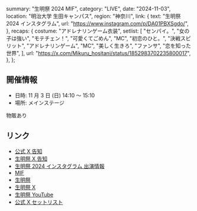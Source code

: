   summary: "生明祭 2024 MIF",
  category: "LIVE",
  date: "2024-11-03",
  location: "明治大学 生田キャンパス",
  region: "神奈川",
  link: {
    text: "生明祭 2024 インスタグラム",
    url: "https://www.instagram.com/p/DA01PBXSgdo/",
  },
  recaps: {
    costume: "アドレナリンゲーム衣装",
    setlist: [
      "センパイ。",
      "女の子は強い",
      "モテチェン！",
      "可愛くてごめん",
      "MC",
      "初恋のひと。",
      "決戦スピリット",
      "アドレナリンゲーム",
      "MC",
      "美しく生きろ",
      "ファンサ",
      "恋を知った世界",
    ],
    url: "https://x.com/Mikuru_hositani/status/1852983702235800017",
  },
};

## 開催情報

- 日時: 11 月 3 日 (日) 14:10 〜 15:10
- 場所: メインステージ

物販あり

## リンク

- [公式 X 告知](https://x.com/takanenofficial/status/1844324709053485358)
- [生明祭 X 告知](https://x.com/ikumeisai/status/1844301815816638508)
- [生明祭 2024 インスタグラム 出演情報](https://www.instagram.com/p/DA01PBXSgdo/)
- [MIF](https://ikumeisai.jp/?page_id=1248)
- [生明祭](https://ikumeisai.jp/)
- [生明祭 X](https://x.com/ikumeisai)
- [生明祭 YouTube](https://www.youtube.com/@ikumeipr)
- [公式 X セットリスト](https://x.com/takanenofficial/status/1852993097795580174)
